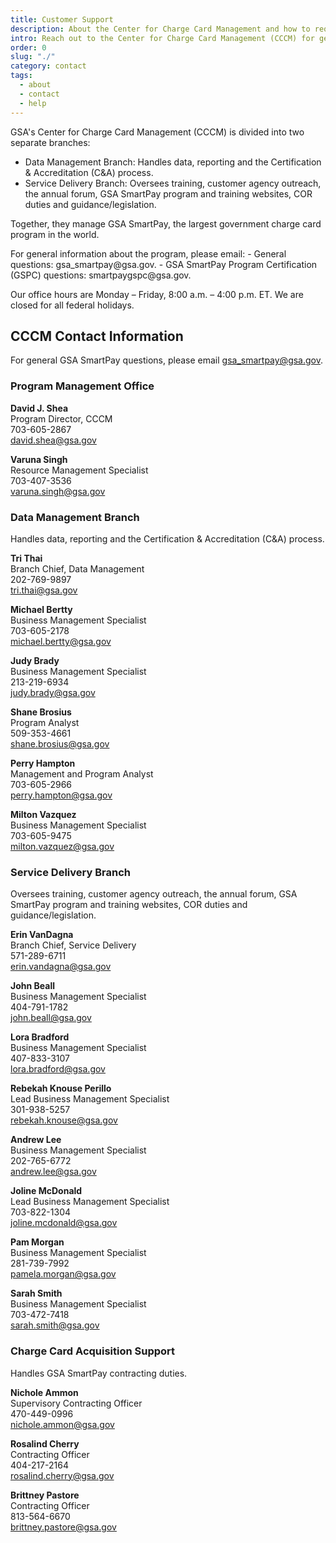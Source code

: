 ```yaml
---
title: Customer Support
description: About the Center for Charge Card Management and how to request support
intro: Reach out to the Center for Charge Card Management (CCCM) for general information about the GSA SmartPay® program.
order: 0
slug: "./"
category: contact
tags:
  - about
  - contact
  - help
---
```



GSA's Center for Charge Card Management (CCCM) is divided into two separate branches: 

- Data Management Branch: Handles data, reporting and the Certification & Accreditation (C&A) process. 
- Service Delivery Branch: Oversees training, customer agency outreach, the annual forum, GSA SmartPay program and training websites, COR duties and guidance/legislation.  

Together, they manage GSA SmartPay, the largest government charge card program in the world.

<SummaryBox>
For general information about the program, please email:
- General questions: gsa_smartpay@gsa.gov.
- GSA SmartPay Program Certification (GSPC) questions: smartpaygspc@gsa.gov​.

Our office hours are Monday – Friday, 8:00 a.m. – 4:00 p.m. ET. We are closed for all federal holidays.
</SummaryBox>


## CCCM Contact Information
For general GSA SmartPay questions, please email gsa_smartpay@gsa.gov.

### Program Management Office

**David J. Shea**  
Program Director, CCCM  
703-605-2867  
david.shea@gsa.gov

**Varuna Singh**  
Resource Management Specialist  
703-407-3536  
varuna.singh@gsa.gov

### Data Management Branch
Handles data, reporting and the Certification & Accreditation (C&A) process.

**Tri Thai**  
Branch Chief, Data Management   
202-769-9897  
tri.thai@gsa.gov  

**Michael Bertty**  
Business Management Specialist  
703-605-2178  
michael.bertty@gsa.gov  

**Judy Brady**  
Business Management Specialist  
213-219-6934  
judy.brady@gsa.gov  

**Shane Brosius**  
Program Analyst  
509-353-4661  
shane.brosius@gsa.gov  

**Perry Hampton**  
Management and Program Analyst  
703-605-2966  
perry.hampton@gsa.gov  

**Milton Vazquez**  
Business Management Specialist  
703-605-9475  
milton.vazquez@gsa.gov

### Service Delivery Branch
Oversees training, customer agency outreach, the annual forum, GSA SmartPay program and training websites, COR duties and guidance/legislation.

**Erin VanDagna**  
Branch Chief, Service Delivery  
571-289-6711  
erin.vandagna@gsa.gov  

**John Beall**  
Business Management Specialist  
404-791-1782  
john.beall@gsa.gov

**Lora Bradford**  
Business Management Specialist  
407-833-3107  
lora.bradford@gsa.gov  

**Rebekah Knouse Perillo**  
Lead Business Management Specialist  
301-938-5257  
rebekah.knouse@gsa.gov  

**Andrew Lee**  
Business Management Specialist  
202-765-6772  
andrew.lee@gsa.gov  

**Joline McDonald**  
Lead Business Management Specialist  
703-822-1304  
joline.mcdonald@gsa.gov  

**Pam Morgan**  
Business Management Specialist  
281-739-7992  
pamela.morgan@gsa.gov  

**Sarah Smith**  
Business Management Specialist  
703-472-7418  
sarah.smith@gsa.gov

### Charge Card Acquisition Support
Handles GSA SmartPay contracting duties.

**Nichole Ammon**  
Supervisory Contracting Officer  
470-449-0996  
nichole.ammon@gsa.gov  

**Rosalind Cherry**  
Contracting Officer  
404-217-2164  
rosalind.cherry@gsa.gov

**Brittney Pastore**  
Contracting Officer  
813-564-6670  
brittney.pastore@gsa.gov
